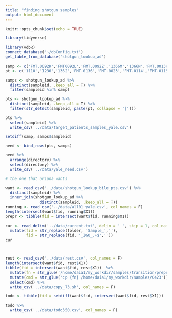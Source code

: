 ```yaml
---
title: "finding shotgun samples"
output: html_document
---
```


```r
knitr::opts_chunk$set(echo = TRUE)
```

```r
library(tidyverse)
```

```r
library(vdbR)
connect_database('~/dbConfig.txt')
get_table_from_database('shotgun_lookup_ad')

samp <- c('FMT.0092K','FMT0092L','FMT.0092Z','1366M','1366N','FMT.0013K','FMT.0013L','1105J','1105U','628M')
pt <- c('1110','1230','1362','FMT.0136','FMT.0023','FMT.0114','FMT.0115','FMT.0217')
```

```r
samps <- shotgun_lookup_ad %>% 
  distinct(sampleid, .keep_all = T) %>% 
  filter(sampleid %in% samp)

pts <- shotgun_lookup_ad %>% 
  distinct(sampleid, .keep_all = T) %>% 
  filter(str_detect(sampleid, paste(pt, collapse = '|')))

pts %>% 
  select(sampleid) %>% 
  write_csv('../data/target_patients_samples_yale.csv')

setdiff(samp, samps$sampleid)

need <- bind_rows(pts, samps)

need %>% 
  arrange(directory) %>% 
  select(directory) %>% 
  write_csv('../data/yale_need.csv')
```


```r
# the one that oriana wants

want <- read_csv('../data/shotgun_lookup_bile_pts.csv') %>% 
  distinct(sampleid) %>% 
  inner_join(shotgun_lookup_ad %>% 
               distinct(sampleid, .keep_all = T))
running <- read_csv('../data/all01_yale.csv', col_names = F)
length(intersect(want$fid, running$X1))
prepr <- tibble(fid = intersect(want$fid, running$X1))
```


```r
cur <- read_delim('../data/current.txt', delim = ' ', skip = 1, col_names = c('folder')) %>% 
  mutate(fid = str_replace(folder, 'Sample_',''),
         fid = str_replace(fid, '_IGO_.+$',''))
cur



rest <- read_csv('../data/rest.csv', col_names = F)
length(intersect(want$fid, rest$X1))
tibble(fid = intersect(want$fid, rest$X1))  %>% 
  mutate(fn = str_glue('/home/daia1/my_workdir/samples/transition/preprocessing/01_processing/05_sync/{fid}_knead_cat.fastq.gz')) %>% 
  mutate(cmd = str_glue('cp {fn} /home/daia1/my_workdir/samples/O423')) %>% 
  select(cmd) %>% 
  write_csv('../data/copy_73.sh', col_names = F)

todo <- tibble(fid = setdiff(want$fid, intersect(want$fid, rest$X1)))

todo %>% 
  write_csv('../data/todo350.csv', col_names = F)
```

